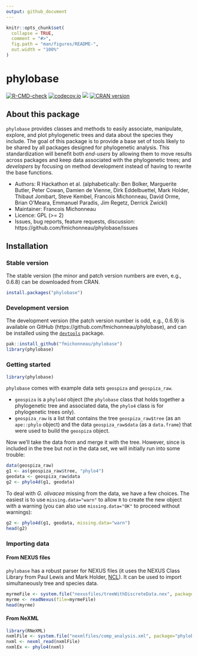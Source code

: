 ```yaml
---
output: github_document
---
```


<!-- README.md is generated from README.Rmd. Please edit that file -->

```r
knitr::opts_chunk$set(
  collapse = TRUE,
  comment = "#>",
  fig.path = "man/figures/README-",
  out.width = "100%"
)
```

# phylobase

<!-- badges: start -->
[![R-CMD-check](https://github.com/fmichonneau/phylobase/actions/workflows/R-CMD-check.yaml/badge.svg)](https://github.com/fmichonneau/phylobase/actions/workflows/R-CMD-check.yaml)
[![codecov.io](https://codecov.io/github/fmichonneau/phylobase/coverage.svg?branch=master)](https://codecov.io/github/fmichonneau/phylobase?branch=master)
![](https://cranlogs.r-pkg.org/badges/phylobase)
[![CRAN version](https://www.r-pkg.org/badges/version/phylobase)](http://cran.r-project.org/package=phylobase)
<!-- badges: end -->

## About this package

`phylobase` provides classes and methods to easily associate, manipulate,
explore, and plot phylogenetic trees and data about the species they
include. The goal of this package is to provide a base set of tools likely to be
shared by all packages designed for phylogenetic analysis. This standardization
will benefit both *end-users* by allowing them to move results across packages
and keep data associated with the phylogenetic trees; and *developers* by
focusing on method development instead of having to rewrite the base functions.

- Authors: R Hackathon et al. (alphabetically: Ben Bolker, Marguerite Butler,
  Peter Cowan, Damien de Vienne, Dirk Eddelbuettel, Mark Holder, Thibaut
  Jombart, Steve Kembel, Francois Michonneau, David Orme, Brian O'Meara,
  Emmanuel Paradis, Jim Regetz, Derrick Zwickl)
- Maintainer: Francois Michonneau
- Licence: GPL (>= 2)
- Issues, bug reports, feature requests, discussion:
  https://github.com/fmichonneau/phylobase/issues

## Installation

### Stable version

The stable version (the minor and patch version numbers are even, e.g., 0.6.8)
can be downloaded from CRAN.

```r
install.packages("phylobase")
```

### Development version

The development version (the patch version number is odd, e.g., 0.6.9) is
available on GitHub (https://github.com/fmichonneau/phylobase), and can be
installed using the [`devtools`](https://cran.r-project.org/package=devtools)
package.

```r
pak::install_github("fmichonneau/phylobase")
library(phylobase)
```

### Getting started

```r
library(phylobase)
```

`phylobase` comes with example data sets `geospiza` and `geospiza_raw`.

- `geospiza` is a `phylo4d` object (the `phylobase` class that holds together a
  phylogenetic tree and associated data, the `phylo4` class is for phylogenetic
  trees only).
- `geospiza_raw` is a list that contains the tree `geospiza_raw$tree` (as an
  `ape::phylo` object) and the data `geospiza_raw$data` (as a `data.frame`) that
  were used to build the `geospiza` object.

Now we'll take the \emph{Geospiza} data from \verb+geospiza_raw$data+ and merge
it with the tree. However, since \emph{G. olivacea} is included in the tree but
not in the data set, we will initially run into some trouble:

```r
data(geospiza_raw)
g1 <- as(geospiza_raw$tree, "phylo4")
geodata <- geospiza_raw$data
g2 <- phylo4d(g1, geodata)
```

To deal with _G. olivacea_ missing from the data, we have a few choices. The
easiest is to use `missing.data="warn"` to allow `R` to create the new object
with a warning (you can also use `missing.data="OK"` to proceed without
warnings):

```r
g2 <- phylo4d(g1, geodata, missing.data="warn")
head(g2)
```

### Importing data

#### From NEXUS files

`phylobase` has a robust parser for NEXUS files (it uses the NEXUS Class Library
from Paul Lewis and Mark Holder,
[NCL](https://sourceforge.net/projects/ncl/files/)). It can be used to import
simultaneously tree and species data.

```r
myrmeFile <- system.file("nexusfiles/treeWithDiscreteData.nex", package="phylobase")
myrme <- readNexus(file=myrmeFile)
head(myrme)
```

#### From NeXML

```r
library(RNeXML)
nxmlFile <- system.file("nexmlfiles/comp_analysis.xml", package="phylobase")
nxml <- nexml_read(nxmlFile)
nxmlEx <- phylo4(nxml)
```
